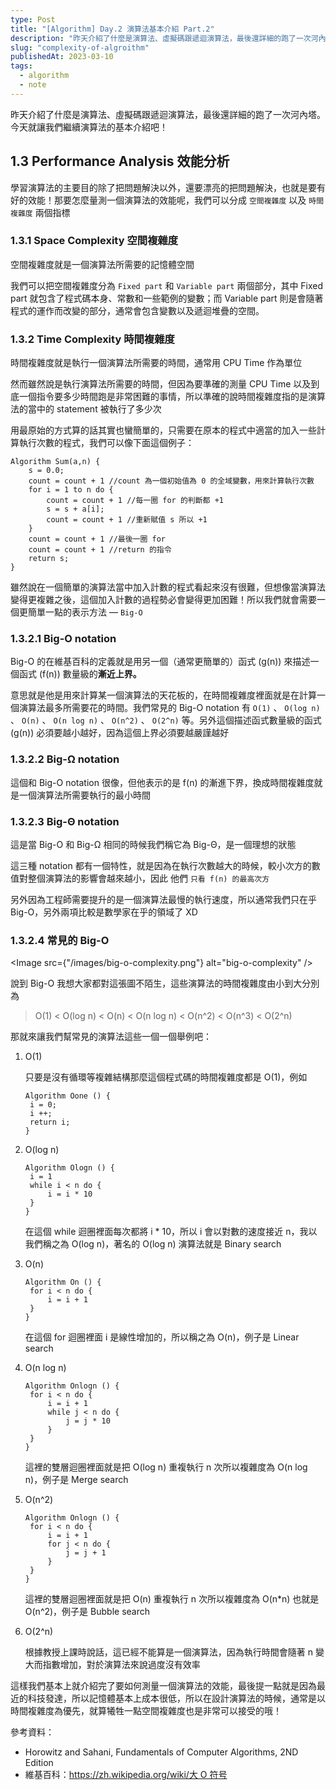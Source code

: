 ```yaml
---
type: Post
title: "[Algorithm] Day.2 演算法基本介紹 Part.2"
description: "昨天介紹了什麼是演算法、虛擬碼跟遞迴演算法，最後還詳細的跑了一次河內塔。今天就讓我們繼續演算法的基本介紹吧！"
slug: "complexity-of-algroithm"
publishedAt: 2023-03-10
tags:
  - algorithm
  - note
---
```


昨天介紹了什麼是演算法、虛擬碼跟遞迴演算法，最後還詳細的跑了一次河內塔。今天就讓我們繼續演算法的基本介紹吧！

## 1.3 Performance Analysis 效能分析

學習演算法的主要目的除了把問題解決以外，還要漂亮的把問題解決，也就是要有好的效能！那要怎麼量測一個演算法的效能呢，我們可以分成 `空間複雜度` 以及 `時間複雜度` 兩個指標

### 1.3.1 Space Complexity 空間複雜度

空間複雜度就是一個演算法所需要的記憶體空間

我們可以把空間複雜度分為 `Fixed part` 和 `Variable part` 兩個部分，其中 Fixed part 就包含了程式碼本身、常數和一些範例的變數；而 Variable part 則是會隨著程式的運作而改變的部分，通常會包含變數以及遞迴堆疊的空間。

### 1.3.2 Time Complexity 時間複雜度

時間複雜度就是執行一個演算法所需要的時間，通常用 CPU Time 作為單位

然而雖然說是執行演算法所需要的時間，但因為要準確的測量 CPU Time 以及到底一個指令要多少時間跑是非常困難的事情，所以準確的說時間複雜度指的是演算法的當中的 statement 被執行了多少次

用最原始的方式算的話其實也蠻簡單的，只需要在原本的程式中適當的加入一些計算執行次數的程式，我們可以像下面這個例子：

```
Algorithm Sum(a,n) {
	s = 0.0;
	count = count + 1 //count 為一個初始值為 0 的全域變數，用來計算執行次數
	for i = 1 to n do {
		count = count + 1 //每一圈 for 的判斷都 +1
		s = s + a[i];
		count = count + 1 //重新賦值 s 所以 +1
	}
	count = count + 1 //最後一圈 for
	count = count + 1 //return 的指令
	return s;
}
```

雖然說在一個簡單的演算法當中加入計數的程式看起來沒有很難，但想像當演算法變得更複雜之後，這個加入計數的過程勢必會變得更加困難！所以我們就會需要一個更簡單一點的表示方法 — `Big-O`

### 1.3.2.1 Big-O notation

Big-O 的在維基百科的定義就是用另一個（通常更簡單的）函式 (g(n)) 來描述一個函式 (f(n)) 數量級的**漸近上界。**

意思就是他是用來計算某一個演算法的天花板的，在時間複雜度裡面就是在計算一個演算法最多所需要花的時間。我們常見的 Big-O notation 有 `O(1)` 、 `O(log n)` 、 `O(n)` 、 `O(n log n)` 、 `O(n^2)` 、 `O(2^n)` 等。另外這個描述函式數量級的函式 (g(n)) 必須要越小越好，因為這個上界必須要越嚴謹越好

### 1.3.2.2 Big-Ω notation

這個和 Big-O notation 很像，但他表示的是 f(n) 的漸進下界，換成時間複雜度就是一個演算法所需要執行的最小時間

### 1.3.2.3 Big-Θ notation

這是當 Big-O 和 Big-Ω 相同的時候我們稱它為 Big-Θ，是一個理想的狀態

這三種 notation 都有一個特性，就是因為在執行次數越大的時候，較小次方的數值對整個演算法的影響會越來越小，因此 他們 `只看 f(n) 的最高次方`

另外因為工程師需要提升的是一個演算法最慢的執行速度，所以通常我們只在乎 Big-O，另外兩項比較是數學家在乎的領域了 XD

### 1.3.2.4 常見的 Big-O

<Image src={"/images/big-o-complexity.png"} alt="big-o-complexity" />

說到 Big-O 我想大家都對這張圖不陌生，這些演算法的時間複雜度由小到大分別為

> O(1) < O(log n) < O(n) < O(n log n) < O(n^2) < O(n^3) < O(2^n)

那就來讓我們幫常見的演算法這些一個一個舉例吧：

1. O(1)

   只要是沒有循環等複雜結構那麼這個程式碼的時間複雜度都是 O(1)，例如

   ```
   Algorithm Oone () {
   	i = 0;
   	i ++;
   	return i;
   }
   ```

1. O(log n)

   ```
   Algorithm Ologn () {
   	i = 1
   	while i < n do {
   		i = i * 10
   	}
   }
   ```

   在這個 while 迴圈裡面每次都將 i \* 10，所以 i 會以對數的速度接近 n，我以我們稱之為 O(log n)，著名的 O(log n) 演算法就是 Binary search

1. O(n)

   ```
   Algorithm On () {
   	for i < n do {
   		i = i + 1
   	}
   }
   ```

   在這個 for 迴圈裡面 i 是線性增加的，所以稱之為 O(n)，例子是 Linear search

1. O(n log n)

   ```
   Algorithm Onlogn () {
   	for i < n do {
   		i = i + 1
   		while j < n do {
   			j = j * 10
   		}
   	}
   }
   ```

   這裡的雙層迴圈裡面就是把 O(log n) 重複執行 n 次所以複雜度為 O(n log n)，例子是 Merge search

1. O(n^2)

   ```
   Algorithm Onlogn () {
   	for i < n do {
   		i = i + 1
   		for j < n do {
   			j = j + 1
   		}
   	}
   }
   ```

   這裡的雙層迴圈裡面就是把 O(n) 重複執行 n 次所以複雜度為 O(n\*n) 也就是 O(n^2)，例子是 Bubble search

1. O(2^n)

   根據教授上課時說話，這已經不能算是一個演算法，因為執行時間會隨著 n 變大而指數增加，對於演算法來說過度沒有效率

這樣我們基本上就介紹完了要如何測量一個演算法的效能，最後提一點就是因為最近的科技發達，所以記憶體基本上成本很低，所以在設計演算法的時候，通常是以時間複雜度為優先，就算犧牲一點空間複雜度也是非常可以接受的哦！

參考資料：

- Horowitz and Sahani, Fundamentals of Computer Algorithms, 2ND Edition
- 維基百科：[https://zh.wikipedia.org/wiki/大 O 符号](https://zh.wikipedia.org/wiki/%E5%A4%A7O%E7%AC%A6%E5%8F%B7)
